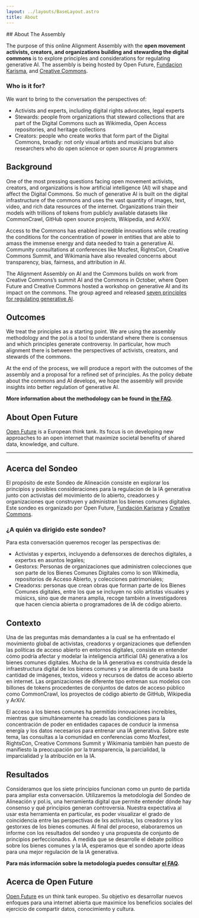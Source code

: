 ```yaml
---
layout: ../layouts/BaseLayout.astro
title: About
---
```


<Markdown>
## About The Assembly

The purpose of this online Alignment Assembly with the **open movement activists, creators, and organizations building and stewarding the digital commons** is to explore principles and considerations for regulating generative AI. The assembly is being hosted by Open Future, [Fundacion Karisma](https://karisma.org.co), and [Creative Commons](https://creativecommons.org).


### Who is it for?
We want to bring to the conversation the perspectives of:
- Activists and experts, including digital rights advocates, legal experts
- Stewards: people from organizations that steward collections that are part of the Digital Commons such as Wikimedia, Open Access repositories, and heritage collections
- Creators: people who create works that form part of  the Digital Commons, broadly: not only visual artists and musicians but also researchers who do open science or open source AI programmers

## Background

One of the most pressing questions facing open movement activists, creators, and organizations is how artificial intelligence (AI) will shape and affect the Digital Commons. So much of generative AI is built on the digital infrastructure of the commons and uses the vast quantity of images, text, video, and rich data resources of the internet. Organizations train their models with trillions of tokens from publicly available datasets like CommonCrawl, GitHub open source projects, Wikipedia, and ArXiV.

Access to the Commons has enabled incredible innovations while creating the conditions for the concentration of power in entities that are able to amass the immense energy and data needed to train a generative AI. Community consultations at conferences like Mozfest, RightsCon, Creative Commons Summit, and Wikimania have also revealed concerns about transparency, bias, fairness, and attribution in AI.

The Alignment Assembly on AI and the Commons builds on work from Creative Commons’s summit AI and the Commons in October, where Open Future and Creative Commons hosted a workshop on generative AI and its impact on the commons. The group agreed and released [seven principles for regulating generative AI](https://creativecommons.org/2023/10/07/making-ai-work-for-creators-and-the-commons/).

## Outcomes

We treat the principles as a starting point. We are using the assembly methodology and the pol.is a tool to understand where there is consensus and which principles generate controversy. In particular, how much alignment there is between the perspectives of activists, creators, and stewards of the commons.

At the end of the process, we will produce a report with the outcomes of the assembly and a proposal for a refined set of principles. As the policy debate about the commons and AI develops, we hope the assembly will provide insights into better regulation of generative AI.

**More information about the methodology can be found in [the FAQ](/faq).**

## About Open Future

[Open Future](https://openfuture.eu/about/) is a European think tank. Its focus is on developing new approaches to an open internet that maximize societal benefits of shared data, knowledge, and culture.

---

## Acerca del Sondeo
El propósito de este Sondeo de Alineación consiste en explorar los principios y posibles consideraciones para la regulacion de la IA generativa junto con activistas del movimiento de lo abierto, creadorxes y organizaciones que construyen y administran los bienes comunes digitales. Este sondeo es organizado por Open Future, [Fundación Karisma](https://karisma.org.co) y [Creative Commons](https://creativecommons.org).

### ¿A quién va dirigido este sondeo?
Para esta conversación queremos recoger las perspectivas de:
- Activistas y expertxs, incluyendo a defensorxes de derechos digitales, a expertxs en asuntos legales;
- Gestorxs: Personas de organizaciones que administren colecciones que son parte de los Bienes Comunes Digitales como lo son Wikimedia, repositorios de Acceso Abierto, y colecciones patrimoniales;
- Creadorxs: personas que crean obras que  forman parte de los Bienes Comunes digitales, entre los que se incluyen no sólo artistas visuales y músicxs, sino que de manera amplia, recoge también a investigadores que hacen ciencia abierta o programadores de IA de código abierto.

## Contexto
Una de las preguntas más demandantes a la cual se ha enfrentado el movimiento global de activistas, creadorxs y organizaciones que defienden las políticas de acceso abierto en entornos digitales, consiste en entender cómo podría afectar  y modelar la inteligencia artificial (IA) generativa a los bienes comunes digitales. Mucha de la IA generativa es construída desde la infraestructura digital de los bienes comunes y se alimenta de una basta cantidad de imágenes, textos, videos y recursos de datos de acceso abierto en internet. Las organizaciones de diferente tipo entrenan sus modelos con billones de tokens procedentes de conjuntos de datos de acceso público como CommonCrawl, los proyectos de código abierto de GitHub, Wikipedia y ArXiV.

El acceso a los bienes comunes ha permitido innovaciones increíbles, mientras que simultáneamente ha creado las condiciones para la concentración de poder en entidades capaces de conducir la inmensa energía y los datos necesarios para entrenar una IA generativa. Sobre este tema, las consultas a la comunidad en conferencias como Mozfest, RightsCon, Creative Commons Summit y Wikimania también han puesto de manifiesto la preocupación por la transparencia, la parcialidad, la imparcialidad y la atribución en la IA.

## Resultados
Consideramos que los siete principios funcionan como un punto de partida para ampliar esta conversación. Utilizaremos la metodología del Sondeo de Alineación y pol.is, una herramienta digital que permite entender dónde hay consenso y qué principios generan controversia. Nuestra expectativa al usar esta herramienta en particular, es poder visualizar el grado de coincidencia entre las perspectivas de lxs activistas, lxs creadorxs y los gestorxes de los bienes comunes.
Al final del proceso, elaboraremos un informe con los resultados del sondeo y una propuesta de conjunto de principios perfeccionados. A medida que se desarrolle el debate político sobre los bienes comunes y la IA, esperamos que el sondeo aporte ideas para una mejor regulación de la IA generativa.

**Para más información sobre la metodología puedes consultar [el FAQ](/faq).**

## Acerca de Open Future
[Open Future](https://openfuture.eu/about/) es un think tank europeo. Su objetivo es desarrollar nuevos enfoques para una internet abierta que maximice los beneficios sociales del ejercicio de compartir datos, conocimiento y cultura.

</Markdown>